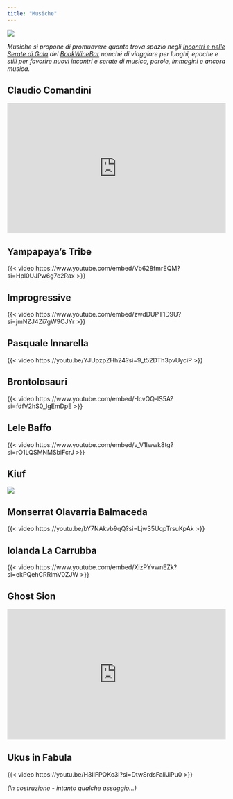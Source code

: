 ```yaml
---
title: "Musiche"
---
```


![](images/immagini_bookwinebar/bar/Musici.JPG){fig-align="center"}

*Musiche si propone di promuovere quanto trova spazio negli [Incontri e nelle Serate di Gala](incontri.html) del [BookWineBar](bookwinebar.html) nonché di viaggiare per luoghi, epoche e stili per favorire nuovi incontri e serate di musica, parole, immagini e ancora musica.*

## Claudio Comandini

<iframe width="100%" height="300" scrolling="no" frameborder="no" src="https://w.soundcloud.com/player/?url=https%3A//api.soundcloud.com/tracks/115271608&amp;color=%23ff5500&amp;auto_play=false&amp;hide_related=false&amp;show_comments=true&amp;show_user=true&amp;show_reposts=false&amp;show_teaser=true&amp;visual=true">

</iframe>

## Yampapaya's Tribe

{{< video https://www.youtube.com/embed/Vb628fmrEQM?si=Hpl0UJPw6g7c2Rax >}}

## Improgressive

{{< video https://www.youtube.com/embed/zwdDUPT1D9U?si=jmNZJ4Zi7gW9CJYr >}}

## Pasquale Innarella

{{< video https://youtu.be/YJUpzpZHh24?si=9_t52DTh3pvUyciP  >}}

## Brontolosauri

{{< video https://www.youtube.com/embed/-IcvOQ-lS5A?si=fdfV2hS0_lgEmDpE >}}

## Lele Baffo

{{< video https://www.youtube.com/embed/v_V1Iwwk8tg?si=rO1LQSMNMSbiFcrJ >}}

## Kiuf

[![](images/kiuf.jpg){fig-align="left"}](https://www.n1m.com/kiuf/song/1170409-Cratmosphere)

## Monserrat Olavarria Balmaceda

{{< video https://youtu.be/bY7NAkvb9qQ?si=Ljw35UqpTrsuKpAk >}}

## Iolanda La Carrubba

{{< video https://www.youtube.com/embed/XizPYvwnEZk?si=ekPQehCRRlmV0ZJW >}}

## Ghost Sion

<iframe width="100%" height="300" scrolling="no" frameborder="no" src="https://w.soundcloud.com/player/?url=https%3A//api.soundcloud.com/tracks/347297025&amp;color=%23ff5500&amp;auto_play=true&amp;hide_related=false&amp;show_comments=true&amp;show_user=true&amp;show_reposts=false&amp;show_teaser=true&amp;visual=true">

</iframe>

## Ukus in Fabula

{{< video https://youtu.be/H3IlFPOKc3I?si=DtwSrdsFaliJiPu0 >}}

*(In costruzione - intanto qualche assaggio...)*
